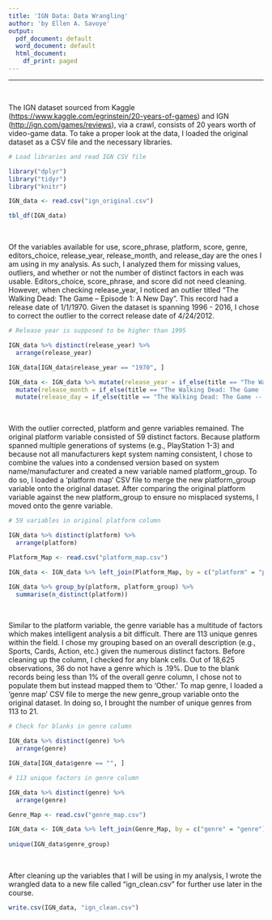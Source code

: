 ```yaml
---
title: 'IGN Data: Data Wrangling'
author: 'by Ellen A. Savoye'
output:
  pdf_document: default
  word_document: default
  html_document:
    df_print: paged
---
```

***
<br>

The IGN dataset sourced from Kaggle (<https://www.kaggle.com/egrinstein/20-years-of-games>) and IGN (<http://ign.com/games/reviews>), via a crawl, consists of 20 years worth of video-game data. To take a proper look at the data, I loaded the original dataset as a CSV file and the necessary libraries.

```r
# Load libraries and read IGN CSV file

library("dplyr")
library("tidyr")
library("knitr")

IGN_data <- read.csv("ign_original.csv")
```

```r
tbl_df(IGN_data)
```

<br>

Of the variables available for use, score_phrase, platform, score, genre, editors_choice, release_year, release_month, and release_day are the ones I am using in my analysis. As such, I analyzed them for missing values, outliers, and whether or not the number of distinct factors in each was usable. Editors_choice, score_phrase, and score did not need cleaning. However, when checking release_year, I noticed an outlier titled "The Walking Dead: The Game -- Episode 1: A New Day". This record had a release date of 1/1/1970. Given the dataset is spanning 1996 - 2016, I chose to correct the outlier to the correct release date of 4/24/2012.

```r
# Release year is supposed to be higher than 1995

IGN_data %>% distinct(release_year) %>% 
  arrange(release_year)

IGN_data[IGN_data$release_year == "1970", ]

IGN_data <- IGN_data %>% mutate(release_year = if_else(title == "The Walking Dead: The Game -- Episode 1: A New Day", as.integer(2012), release_year)) %>% 
  mutate(release_month = if_else(title == "The Walking Dead: The Game -- Episode 1: A New Day", as.integer(4), release_month)) %>% 
  mutate(release_day = if_else(title == "The Walking Dead: The Game -- Episode 1: A New Day", as.integer(24), release_day))

```

<br>

With the outlier corrected, platform and genre variables remained. The original platform variable consisted of 59 distinct factors. Because platform spanned multiple generations of systems (e.g., PlayStation 1-3) and because not all manufacturers kept system naming consistent, I chose to combine the values into a condensed version based on system name/manufacturer and created a new variable named platform_group. To do so, I loaded a 'platform map' CSV file to merge the new platform_group variable onto the original dataset. After comparing the original platform variable against the new platform_group to ensure no misplaced systems, I moved onto the genre variable.

```r
# 59 variables in original platform column

IGN_data %>% distinct(platform) %>% 
  arrange(platform)

Platform_Map <- read.csv("platform_map.csv")

IGN_data <- IGN_data %>% left_join(Platform_Map, by = c("platform" = "platform"))

IGN_data %>% group_by(platform, platform_group) %>% 
  summarise(n_distinct(platform))

```

<br>

Similar to the platform variable, the genre variable has a multitude of factors which makes intelligent analysis a bit difficult. There are 113 unique genres within the field. I chose my grouping based on an overall description (e.g., Sports, Cards, Action, etc.) given the numerous distinct factors. Before cleaning up the column, I checked for any blank cells. Out of 18,625 observations, 36 do not have a genre which is .19%. Due to the blank records being less than 1% of the overall genre column, I chose not to populate them but instead mapped them to 'Other.' To map genre, I loaded a 'genre map' CSV file to merge the new genre_group variable onto the original dataset. In doing so, I brought the number of unique genres from 113 to 21.

```r
# Check for blanks in genre column

IGN_data %>% distinct(genre) %>% 
  arrange(genre)

IGN_data[IGN_data$genre == "", ]
```

```r

# 113 unique factors in genre column 

IGN_data %>% distinct(genre) %>% 
  arrange(genre)

Genre_Map <- read.csv("genre_map.csv")

IGN_data <- IGN_data %>% left_join(Genre_Map, by = c("genre" = "genre"))
                                                  
unique(IGN_data$genre_group)
```

<br>

After cleaning up the variables that I will be using in my analysis, I wrote the wrangled data to a new file called "ign_clean.csv" for further use later in the course.

```r

write.csv(IGN_data, "ign_clean.csv")

```

















